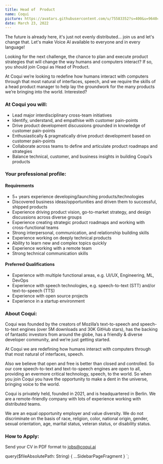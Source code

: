 ```yaml
---
title: Head of  Product
name: Coqui
picture: https://avatars.githubusercontent.com/u/75583352?s=400&u=9640c480b84c161c8976d1ebbf2ec3f803f9d82e&v=4
date: March 23, 2022
---
```



The future is already here, it's just not evenly distributed... join us and let's change that. Let's make
Voice AI available to everyone and in every language!

Looking for the next challenge, the chance to plan and execute product strategies that will change the way humans
and computers interact? If so, you should join Coqui as Head of Product.

At Coqui we’re looking to redefine how humans interact with computers through that most natural of interfaces,
speech, and we require the skills of a head product manager to help lay the groundwork for the many products
we’re bringing into the world. Interested?

<!-- markdownlint-disable no-trailing-punctuation -->

### At Coqui you will:

- Lead major interdisciplinary cross-team initiatives
- Identify, understand, and empathise with customer pain-points
- Drive product development discussions grounded in knowledge of customer pain-points
- Enthusiastically & pragmatically drive product development based on customer pain-points
- Collaborate across teams to define and articulate product roadmaps and strategies
- Balance technical, customer, and business insights in building Coqui’s products

### Your professional profile:

#### Requirements

- 5+ years experience developing/launching products/technologies
- Discovered business ideas/opportunities and driven them to successful, shipped products
- Experience driving product vision, go-to-market strategy, and design discussions across diverse groups
- Experience creating strategic product roadmaps and working with cross-functional teams
- Strong interpersonal, communication, and relationship building skills
- Experience working on deeply technical products
- Ability to learn new and complex topics quickly
- Experience working with a remote team
- Strong technical communication skills

#### Preferred Qualifications

- Experience with multiple functional areas, e.g. UI/UX, Engineering, ML, DevOps
- Experience with speech technologies, e.g. speech-to-text (STT) and/or text-to-speech (TTS)
- Experience with open source projects
- Experience in a startup environment

### About Coqui:

Coqui was founded by the creators of Mozilla’s text-to-speech and speech-to-text engines (over 5M downloads and
30K GitHub stars), has the backing of fantastic investors from around the globe,
has a friendly & diverse developer community, and we’re just getting started.

At Coqui we are redefining how humans interact with computers through that most natural of interfaces, speech.

Also we believe that open and free is better than closed and controlled. So our core speech-to-text and text-to-speech
engines are open to all, providing an evermore critical technology, speech, to the world. So when you join Coqui
you have the opportunity to make a dent in the universe, bringing voice to the world.

Coqui is privately held, founded in 2021, and is headquartered in Berlin. We are a remote-friendly company with lots
of experience working with distributed teams.

We are an equal opportunity employer and value diversity. We do not discriminate on the basis of race, religion,
color, national origin, gender, sexual orientation, age, marital status, veteran status, or disability status.

### How to Apply:

Send your CV in PDF format to jobs@coqui.ai

<!-- markdownlint-enable line-length -->

  query($fileAbsolutePath: String) {
    ...SidebarPageFragment
  }
`;

